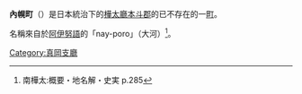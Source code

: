 {{日本町村 (廢除)|
自治體名=內幌|
町村=町|
町村章=|
日文原名=内幌町|
平假名=ないほろちょう|
羅馬字拼音=Naihoro-chō|
都道府縣=樺太廳|
廢除時間=1949年6月1日| 
廢除理由=放棄領土主權| 
廢除時處置=|
現在自治體=|
支廳=真岡支廳|
郡=本斗郡|
編號=|
面積=|
邊界未定=|
人口=10,957|
統計時間=1941年12月1日 |
自治體=|
樹=|
花=|
鳥=|
其他象徵物=|
其他象徵=|
郵遞區號=|
所在地=|
電話號碼=|
外部連結=|
經度=|
緯度=|
地圖=|
註記=|
}}
'''內幌町'''（{{jpn|j=内幌町|kyu=內幌町|hg=ないほろちょう|rm=Naihoro chō|f=y}}）是日本統治下的[[樺太廳|樺太廳]][[本斗郡|本斗郡]]的已不存在的一[[町|町]]。

名稱來自於[[阿伊努語|阿伊努語]]的「nay-poro」（大河）<ref>南樺太:概要・地名解・史実 p.285</ref>。

{{真岡支廳}}

[[Category:真岡支廳|Category:真岡支廳]]